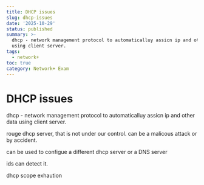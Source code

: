 ```yaml
---
title: DHCP issues
slug: dhcp-issues
date: '2025-10-29'
status: published
summary: >-
  dhcp - network management protocol to automaticalluy assicn ip and other data
  using client server.
tags:
  - network+
toc: true
category: Network+ Exam
---
```


# DHCP issues

dhcp - network management protocol to automaticalluy assicn ip and other data using client server. 

rouge dhcp server, that is not under our control. can be a malicous attack or by accident. 

can be used to configue a different dhcp server or a DNS server 

ids can detect it. 

dhcp scope exhaution
